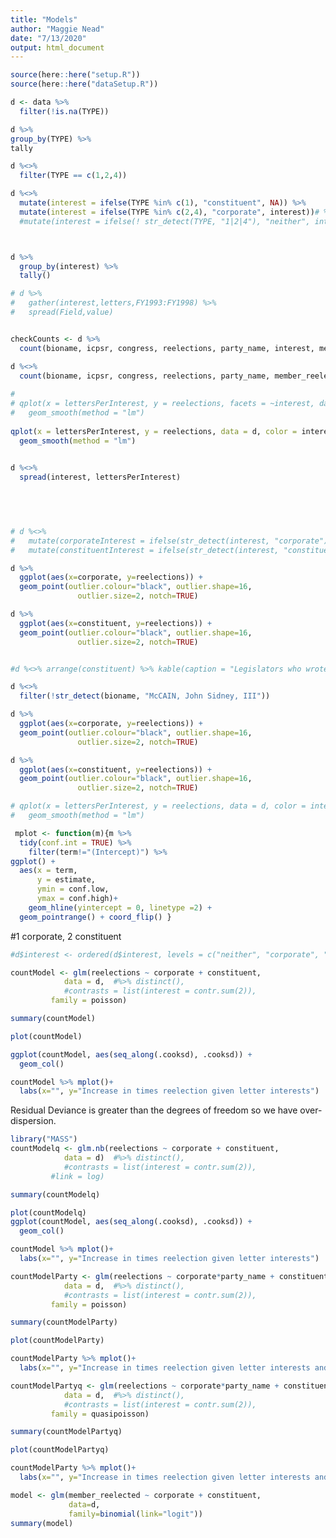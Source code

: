 ```yaml
---
title: "Models"
author: "Maggie Nead"
date: "7/13/2020"
output: html_document
---
```


```r
source(here::here("setup.R"))
source(here::here("dataSetup.R"))
```

```r
d <- data %>%
  filter(!is.na(TYPE))

d %>%
group_by(TYPE) %>%
tally

d %<>%
  filter(TYPE == c(1,2,4))

d %<>%
  mutate(interest = ifelse(TYPE %in% c(1), "constituent", NA)) %>%
  mutate(interest = ifelse(TYPE %in% c(2,4), "corporate", interest))# %>%
  #mutate(interest = ifelse(! str_detect(TYPE, "1|2|4"), "neither", interest))



d %>%
  group_by(interest) %>%
  tally()

# d %>%
#   gather(interest,letters,FY1993:FY1998) %>%
#   spread(Field,value)


checkCounts <- d %>%
  count(bioname, icpsr, congress, reelections, party_name, interest, member_reelected, name = "lettersPerInterest")

d %<>%
  count(bioname, icpsr, congress, reelections, party_name, member_reelected, interest, name = "lettersPerInterest")
 
# 
# qplot(x = lettersPerInterest, y = reelections, facets = ~interest, data = d, na.rm = TRUE) +
#   geom_smooth(method = "lm")
 
qplot(x = lettersPerInterest, y = reelections, data = d, color = interest) +
  geom_smooth(method = "lm") 
  

d %<>% 
  spread(interest, lettersPerInterest)
 

 


# d %<>% 
#   mutate(corporateInterest = ifelse(str_detect(interest, "corporate"), lettersPerInterest, 0)) %>%
#   mutate(constituentInterest = ifelse(str_detect(interest, "constituent"), lettersPerInterest, 0))


```

```r
d %>%
  ggplot(aes(x=corporate, y=reelections)) + 
  geom_point(outlier.colour="black", outlier.shape=16,
               outlier.size=2, notch=TRUE) 

d %>%
  ggplot(aes(x=constituent, y=reelections)) + 
  geom_point(outlier.colour="black", outlier.shape=16,
               outlier.size=2, notch=TRUE) 


#d %<>% arrange(constituent) %>% kable(caption = "Legislators who wrote the most letters to FERC")

d %<>%
  filter(!str_detect(bioname, "McCAIN, John Sidney, III"))

d %>%
  ggplot(aes(x=corporate, y=reelections)) + 
  geom_point(outlier.colour="black", outlier.shape=16,
               outlier.size=2, notch=TRUE) 

d %>%
  ggplot(aes(x=constituent, y=reelections)) + 
  geom_point(outlier.colour="black", outlier.shape=16,
               outlier.size=2, notch=TRUE) 

# qplot(x = lettersPerInterest, y = reelections, data = d, color = interest) +
#   geom_smooth(method = "lm") 


```

```r
 mplot <- function(m){m %>%
  tidy(conf.int = TRUE) %>%
    filter(term!="(Intercept)") %>%
ggplot() + 
  aes(x = term,
      y = estimate, 
      ymin = conf.low, 
      ymax = conf.high)+ 
    geom_hline(yintercept = 0, linetype =2) + 
  geom_pointrange() + coord_flip() }

```

#1 corporate, 2 constituent
```r
#d$interest <- ordered(d$interest, levels = c("neither", "corporate", "constituent"))

countModel <- glm(reelections ~ corporate + constituent, 
            data = d,  #%>% distinct(), 
            #contrasts = list(interest = contr.sum(2)),
         family = poisson)  

summary(countModel)

plot(countModel)

ggplot(countModel, aes(seq_along(.cooksd), .cooksd)) +
  geom_col()

countModel %>% mplot()+
  labs(x="", y="Increase in times reelection given letter interests")


```
Residual Deviance is greater than the degrees of freedom so we have over-dispersion.

```r
library("MASS")
countModelq <- glm.nb(reelections ~ corporate + constituent, 
            data = d)  #%>% distinct(), 
            #contrasts = list(interest = contr.sum(2)),
         #link = log)  

summary(countModelq)

plot(countModelq)
ggplot(countModel, aes(seq_along(.cooksd), .cooksd)) +
  geom_col()

countModel %>% mplot()+
  labs(x="", y="Increase in times reelection given letter interests")


```

```r
countModelParty <- glm(reelections ~ corporate*party_name + constituent*party_name, 
            data = d,  #%>% distinct(), 
            #contrasts = list(interest = contr.sum(2)),
         family = poisson)  

summary(countModelParty)

plot(countModelParty)

countModelParty %>% mplot()+
  labs(x="", y="Increase in times reelection given letter interests and party")
```


```r
countModelPartyq <- glm(reelections ~ corporate*party_name + constituent*party_name, 
            data = d,  #%>% distinct(), 
            #contrasts = list(interest = contr.sum(2)),
         family = quasipoisson)  

summary(countModelPartyq)

plot(countModelPartyq)

countModelParty %>% mplot()+
  labs(x="", y="Increase in times reelection given letter interests and party")
```

```r

model <- glm(member_reelected ~ corporate + constituent, 
             data=d, 
             family=binomial(link="logit"))
summary(model)




```












